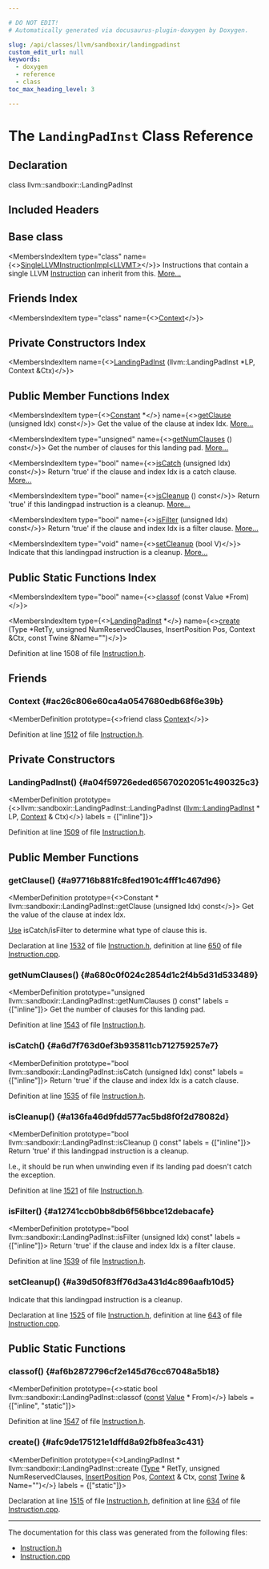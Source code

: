 ```yaml
---

# DO NOT EDIT!
# Automatically generated via docusaurus-plugin-doxygen by Doxygen.

slug: /api/classes/llvm/sandboxir/landingpadinst
custom_edit_url: null
keywords:
  - doxygen
  - reference
  - class
toc_max_heading_level: 3

---
```





# The `LandingPadInst` Class Reference

<DoxygenPage pluginConfig={pluginConfig}>



## Declaration

<CodeBlock>class llvm::sandboxir::LandingPadInst</CodeBlock>

## Included Headers

<IncludesList>
<IncludesListItem
  filePath="llvm/SandboxIR/Instruction.h"
  permalink="/docs/api/files/include/include/llvm/include/llvm/sandboxir/instruction-h"
  isLocal="true" />
</IncludesList>

## Base class

<MembersIndex>

<MembersIndexItem
  type="class"
  name={<><a href="/docs/api/classes/llvm/sandboxir/singlellvminstructionimpl">SingleLLVMInstructionImpl&lt;LLVMT&gt;</a></>}>
Instructions that contain a single LLVM <a href="/docs/api/classes/llvm/sandboxir/instruction">Instruction</a> can inherit from this. <a href="/docs/api/classes/llvm/sandboxir/singlellvminstructionimpl/#details">More...</a>
</MembersIndexItem>

</MembersIndex>

## Friends Index

<MembersIndex>

<MembersIndexItem
  type="class"
  name={<><a href="#ac26c806e60ca4a0547680edb68f6e39b">Context</a></>}>
</MembersIndexItem>

</MembersIndex>

## Private Constructors Index

<MembersIndex>

<MembersIndexItem
  name={<><a href="#a04f59726eded65670202051c490325c3">LandingPadInst</a> (llvm::LandingPadInst &#42;LP, Context &amp;Ctx)</>}>
</MembersIndexItem>

</MembersIndex>

## Public Member Functions Index

<MembersIndex>

<MembersIndexItem
  type={<><a href="/docs/api/classes/llvm/sandboxir/constant">Constant</a> &#42;</>}
  name={<><a href="#a97716b881fc8fed1901c4fff1c467d96">getClause</a> (unsigned Idx) const</>}>
Get the value of the clause at index Idx. <a href="#a97716b881fc8fed1901c4fff1c467d96">More...</a>
</MembersIndexItem>

<MembersIndexItem
  type="unsigned"
  name={<><a href="#a680c0f024c2854d1c2f4b5d31d533489">getNumClauses</a> () const</>}>
Get the number of clauses for this landing pad. <a href="#a680c0f024c2854d1c2f4b5d31d533489">More...</a>
</MembersIndexItem>

<MembersIndexItem
  type="bool"
  name={<><a href="#a6d7f763d0ef3b935811cb712759257e7">isCatch</a> (unsigned Idx) const</>}>
Return &#39;true&#39; if the clause and index Idx is a catch clause. <a href="#a6d7f763d0ef3b935811cb712759257e7">More...</a>
</MembersIndexItem>

<MembersIndexItem
  type="bool"
  name={<><a href="#a136fa46d9fdd577ac5bd8f0f2d78082d">isCleanup</a> () const</>}>
Return &#39;true&#39; if this landingpad instruction is a cleanup. <a href="#a136fa46d9fdd577ac5bd8f0f2d78082d">More...</a>
</MembersIndexItem>

<MembersIndexItem
  type="bool"
  name={<><a href="#a12741ccb0bb8db6f56bbce12debacafe">isFilter</a> (unsigned Idx) const</>}>
Return &#39;true&#39; if the clause and index Idx is a filter clause. <a href="#a12741ccb0bb8db6f56bbce12debacafe">More...</a>
</MembersIndexItem>

<MembersIndexItem
  type="void"
  name={<><a href="#a39d50f83ff76d3a431d4c896aafb10d5">setCleanup</a> (bool V)</>}>
Indicate that this landingpad instruction is a cleanup. <a href="#a39d50f83ff76d3a431d4c896aafb10d5">More...</a>
</MembersIndexItem>

</MembersIndex>

## Public Static Functions Index

<MembersIndex>

<MembersIndexItem
  type="bool"
  name={<><a href="#af6b2872796cf2e145d76cc67048a5b18">classof</a> (const Value &#42;From)</>}>
</MembersIndexItem>

<MembersIndexItem
  type={<><a href="/docs/api/classes/llvm/sandboxir/landingpadinst">LandingPadInst</a> &#42;</>}
  name={<><a href="#afc9de175121e1dffd8a92fb8fea3c431">create</a> (Type &#42;RetTy, unsigned NumReservedClauses, InsertPosition Pos, Context &amp;Ctx, const Twine &amp;Name=&quot;&quot;)</>}>
</MembersIndexItem>

</MembersIndex>


Definition at line 1508 of file <a href="/docs/api/files/include/include/llvm/include/llvm/sandboxir/instruction-h">Instruction.h</a>.

<SectionDefinition>

## Friends

### Context {#ac26c806e60ca4a0547680edb68f6e39b}

<MemberDefinition
  prototype={<>friend class <a href="/docs/api/classes/llvm/sandboxir/context">Context</a></>}>

Definition at line <a href="/docs/api/files/include/include/llvm/include/llvm/sandboxir/instruction-h/#l01512">1512</a> of file <a href="/docs/api/files/include/include/llvm/include/llvm/sandboxir/instruction-h">Instruction.h</a>.
</MemberDefinition>

</SectionDefinition>

<SectionDefinition>

## Private Constructors

### LandingPadInst() {#a04f59726eded65670202051c490325c3}

<MemberDefinition
  prototype={<>llvm::sandboxir::LandingPadInst::LandingPadInst (<a href="/docs/api/classes/llvm/landingpadinst">llvm::LandingPadInst</a> &#42; LP, <a href="/docs/api/classes/llvm/sandboxir/context">Context</a> &amp; Ctx)</>}
  labels = {["inline"]}>

Definition at line <a href="/docs/api/files/include/include/llvm/include/llvm/sandboxir/instruction-h/#l01509">1509</a> of file <a href="/docs/api/files/include/include/llvm/include/llvm/sandboxir/instruction-h">Instruction.h</a>.
</MemberDefinition>

</SectionDefinition>

<SectionDefinition>

## Public Member Functions

### getClause() {#a97716b881fc8fed1901c4fff1c467d96}

<MemberDefinition
  prototype={<>Constant &#42; llvm::sandboxir::LandingPadInst::getClause (unsigned Idx) const</>}>
Get the value of the clause at index Idx.

<a href="/docs/api/classes/llvm/sandboxir/use">Use</a> isCatch/isFilter to determine what type of clause this is.

Declaration at line <a href="/docs/api/files/include/include/llvm/include/llvm/sandboxir/instruction-h/#l01532">1532</a> of file <a href="/docs/api/files/include/include/llvm/include/llvm/sandboxir/instruction-h">Instruction.h</a>, definition at line <a href="/docs/api/files/lib/lib/sandboxir/instruction-cpp/#l00650">650</a> of file <a href="/docs/api/files/lib/lib/sandboxir/instruction-cpp">Instruction.cpp</a>.
</MemberDefinition>

### getNumClauses() {#a680c0f024c2854d1c2f4b5d31d533489}

<MemberDefinition
  prototype="unsigned llvm::sandboxir::LandingPadInst::getNumClauses () const"
  labels = {["inline"]}>
Get the number of clauses for this landing pad.

Definition at line <a href="/docs/api/files/include/include/llvm/include/llvm/sandboxir/instruction-h/#l01543">1543</a> of file <a href="/docs/api/files/include/include/llvm/include/llvm/sandboxir/instruction-h">Instruction.h</a>.
</MemberDefinition>

### isCatch() {#a6d7f763d0ef3b935811cb712759257e7}

<MemberDefinition
  prototype="bool llvm::sandboxir::LandingPadInst::isCatch (unsigned Idx) const"
  labels = {["inline"]}>
Return &#39;true&#39; if the clause and index Idx is a catch clause.

Definition at line <a href="/docs/api/files/include/include/llvm/include/llvm/sandboxir/instruction-h/#l01535">1535</a> of file <a href="/docs/api/files/include/include/llvm/include/llvm/sandboxir/instruction-h">Instruction.h</a>.
</MemberDefinition>

### isCleanup() {#a136fa46d9fdd577ac5bd8f0f2d78082d}

<MemberDefinition
  prototype="bool llvm::sandboxir::LandingPadInst::isCleanup () const"
  labels = {["inline"]}>
Return &#39;true&#39; if this landingpad instruction is a cleanup.

I.e., it should be run when unwinding even if its landing pad doesn&#39;t catch the exception.

Definition at line <a href="/docs/api/files/include/include/llvm/include/llvm/sandboxir/instruction-h/#l01521">1521</a> of file <a href="/docs/api/files/include/include/llvm/include/llvm/sandboxir/instruction-h">Instruction.h</a>.
</MemberDefinition>

### isFilter() {#a12741ccb0bb8db6f56bbce12debacafe}

<MemberDefinition
  prototype="bool llvm::sandboxir::LandingPadInst::isFilter (unsigned Idx) const"
  labels = {["inline"]}>
Return &#39;true&#39; if the clause and index Idx is a filter clause.

Definition at line <a href="/docs/api/files/include/include/llvm/include/llvm/sandboxir/instruction-h/#l01539">1539</a> of file <a href="/docs/api/files/include/include/llvm/include/llvm/sandboxir/instruction-h">Instruction.h</a>.
</MemberDefinition>

### setCleanup() {#a39d50f83ff76d3a431d4c896aafb10d5}

<MemberDefinition
  prototype="void llvm::sandboxir::LandingPadInst::setCleanup (bool V)">
Indicate that this landingpad instruction is a cleanup.

Declaration at line <a href="/docs/api/files/include/include/llvm/include/llvm/sandboxir/instruction-h/#l01525">1525</a> of file <a href="/docs/api/files/include/include/llvm/include/llvm/sandboxir/instruction-h">Instruction.h</a>, definition at line <a href="/docs/api/files/lib/lib/sandboxir/instruction-cpp/#l00643">643</a> of file <a href="/docs/api/files/lib/lib/sandboxir/instruction-cpp">Instruction.cpp</a>.
</MemberDefinition>

</SectionDefinition>

<SectionDefinition>

## Public Static Functions

### classof() {#af6b2872796cf2e145d76cc67048a5b18}

<MemberDefinition
  prototype={<>static bool llvm::sandboxir::LandingPadInst::classof (<a href="/docs/api/files/lib/lib/target/lib/target/aarch64/aarch64promoteconstant-cpp/#a90f8350fecae261c25be85d38b451bff">const</a> <a href="/docs/api/classes/llvm/sandboxir/value">Value</a> &#42; From)</>}
  labels = {["inline", "static"]}>

Definition at line <a href="/docs/api/files/include/include/llvm/include/llvm/sandboxir/instruction-h/#l01547">1547</a> of file <a href="/docs/api/files/include/include/llvm/include/llvm/sandboxir/instruction-h">Instruction.h</a>.
</MemberDefinition>

### create() {#afc9de175121e1dffd8a92fb8fea3c431}

<MemberDefinition
  prototype={<>LandingPadInst &#42; llvm::sandboxir::LandingPadInst::create (<a href="/docs/api/classes/llvm/sandboxir/type">Type</a> &#42; RetTy, unsigned NumReservedClauses, <a href="/docs/api/classes/llvm/sandboxir/insertposition">InsertPosition</a> Pos, <a href="/docs/api/classes/llvm/sandboxir/context">Context</a> &amp; Ctx, <a href="/docs/api/files/lib/lib/target/lib/target/aarch64/aarch64promoteconstant-cpp/#a90f8350fecae261c25be85d38b451bff">const</a> <a href="/docs/api/classes/llvm/twine">Twine</a> &amp; Name=&quot;&quot;)</>}
  labels = {["static"]}>

Declaration at line <a href="/docs/api/files/include/include/llvm/include/llvm/sandboxir/instruction-h/#l01515">1515</a> of file <a href="/docs/api/files/include/include/llvm/include/llvm/sandboxir/instruction-h">Instruction.h</a>, definition at line <a href="/docs/api/files/lib/lib/sandboxir/instruction-cpp/#l00634">634</a> of file <a href="/docs/api/files/lib/lib/sandboxir/instruction-cpp">Instruction.cpp</a>.
</MemberDefinition>

</SectionDefinition>

<hr/>

The documentation for this class was generated from the following files:

<ul>
<li><a href="/docs/api/files/include/include/llvm/include/llvm/sandboxir/instruction-h">Instruction.h</a></li>
<li><a href="/docs/api/files/lib/lib/sandboxir/instruction-cpp">Instruction.cpp</a></li>
</ul>

</DoxygenPage>
